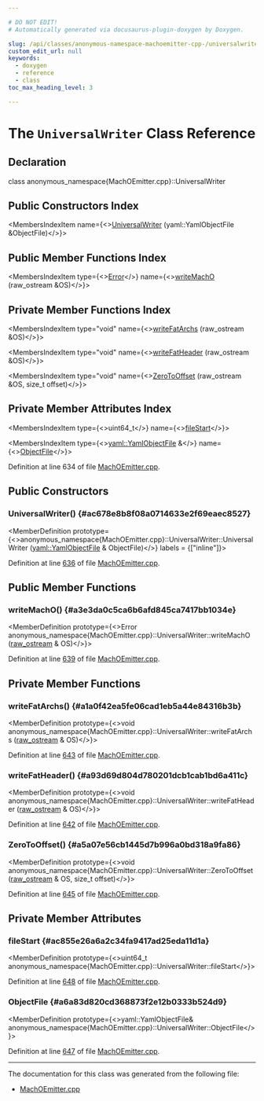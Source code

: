 ```yaml
---

# DO NOT EDIT!
# Automatically generated via docusaurus-plugin-doxygen by Doxygen.

slug: /api/classes/anonymous-namespace-machoemitter-cpp-/universalwriter
custom_edit_url: null
keywords:
  - doxygen
  - reference
  - class
toc_max_heading_level: 3

---
```





# The `UniversalWriter` Class Reference

<DoxygenPage pluginConfig={pluginConfig}>



## Declaration

<CodeBlock>class anonymous_namespace{MachOEmitter.cpp}::UniversalWriter</CodeBlock>

## Public Constructors Index

<MembersIndex>

<MembersIndexItem
  name={<><a href="#ac678e8b8f08a0714633e2f69eaec8527">UniversalWriter</a> (yaml::YamlObjectFile &amp;ObjectFile)</>}>
</MembersIndexItem>

</MembersIndex>

## Public Member Functions Index

<MembersIndex>

<MembersIndexItem
  type={<><a href="/docs/api/classes/llvm/error">Error</a></>}
  name={<><a href="#a3e3da0c5ca6b6afd845ca7417bb1034e">writeMachO</a> (raw&#95;ostream &amp;OS)</>}>
</MembersIndexItem>

</MembersIndex>

## Private Member Functions Index

<MembersIndex>

<MembersIndexItem
  type="void"
  name={<><a href="#a1a0f42ea5fe06cad1eb5a44e84316b3b">writeFatArchs</a> (raw&#95;ostream &amp;OS)</>}>
</MembersIndexItem>

<MembersIndexItem
  type="void"
  name={<><a href="#a93d69d804d780201dcb1cab1bd6a411c">writeFatHeader</a> (raw&#95;ostream &amp;OS)</>}>
</MembersIndexItem>

<MembersIndexItem
  type="void"
  name={<><a href="#a5a07e56cb1445d7b996a0bd318a9fa86">ZeroToOffset</a> (raw&#95;ostream &amp;OS, size&#95;t offset)</>}>
</MembersIndexItem>

</MembersIndex>

## Private Member Attributes Index

<MembersIndex>

<MembersIndexItem
  type={<>uint64&#95;t</>}
  name={<><a href="#ac855e26a6a2c34fa9417ad25eda11d1a">fileStart</a></>}>
</MembersIndexItem>

<MembersIndexItem
  type={<><a href="/docs/api/structs/llvm/yaml/yamlobjectfile">yaml::YamlObjectFile</a> &amp;</>}
  name={<><a href="#a6a83d820cd368873f2e12b0333b524d9">ObjectFile</a></>}>
</MembersIndexItem>

</MembersIndex>


Definition at line 634 of file <a href="/docs/api/files/lib/lib/objectyaml/machoemitter-cpp">MachOEmitter.cpp</a>.

<SectionDefinition>

## Public Constructors

### UniversalWriter() {#ac678e8b8f08a0714633e2f69eaec8527}

<MemberDefinition
  prototype={<>anonymous&#95;namespace&#123;MachOEmitter.cpp&#125;::UniversalWriter::UniversalWriter (<a href="/docs/api/structs/llvm/yaml/yamlobjectfile">yaml::YamlObjectFile</a> &amp; ObjectFile)</>}
  labels = {["inline"]}>

Definition at line <a href="/docs/api/files/lib/lib/objectyaml/machoemitter-cpp/#l00636">636</a> of file <a href="/docs/api/files/lib/lib/objectyaml/machoemitter-cpp">MachOEmitter.cpp</a>.
</MemberDefinition>

</SectionDefinition>

<SectionDefinition>

## Public Member Functions

### writeMachO() {#a3e3da0c5ca6b6afd845ca7417bb1034e}

<MemberDefinition
  prototype={<>Error anonymous&#95;namespace&#123;MachOEmitter.cpp&#125;::UniversalWriter::writeMachO (<a href="/docs/api/classes/llvm/raw-ostream">raw&#95;ostream</a> &amp; OS)</>}>

Definition at line <a href="/docs/api/files/lib/lib/objectyaml/machoemitter-cpp/#l00639">639</a> of file <a href="/docs/api/files/lib/lib/objectyaml/machoemitter-cpp">MachOEmitter.cpp</a>.
</MemberDefinition>

</SectionDefinition>

<SectionDefinition>

## Private Member Functions

### writeFatArchs() {#a1a0f42ea5fe06cad1eb5a44e84316b3b}

<MemberDefinition
  prototype={<>void anonymous&#95;namespace&#123;MachOEmitter.cpp&#125;::UniversalWriter::writeFatArchs (<a href="/docs/api/classes/llvm/raw-ostream">raw&#95;ostream</a> &amp; OS)</>}>

Definition at line <a href="/docs/api/files/lib/lib/objectyaml/machoemitter-cpp/#l00643">643</a> of file <a href="/docs/api/files/lib/lib/objectyaml/machoemitter-cpp">MachOEmitter.cpp</a>.
</MemberDefinition>

### writeFatHeader() {#a93d69d804d780201dcb1cab1bd6a411c}

<MemberDefinition
  prototype={<>void anonymous&#95;namespace&#123;MachOEmitter.cpp&#125;::UniversalWriter::writeFatHeader (<a href="/docs/api/classes/llvm/raw-ostream">raw&#95;ostream</a> &amp; OS)</>}>

Definition at line <a href="/docs/api/files/lib/lib/objectyaml/machoemitter-cpp/#l00642">642</a> of file <a href="/docs/api/files/lib/lib/objectyaml/machoemitter-cpp">MachOEmitter.cpp</a>.
</MemberDefinition>

### ZeroToOffset() {#a5a07e56cb1445d7b996a0bd318a9fa86}

<MemberDefinition
  prototype={<>void anonymous&#95;namespace&#123;MachOEmitter.cpp&#125;::UniversalWriter::ZeroToOffset (<a href="/docs/api/classes/llvm/raw-ostream">raw&#95;ostream</a> &amp; OS, size&#95;t offset)</>}>

Definition at line <a href="/docs/api/files/lib/lib/objectyaml/machoemitter-cpp/#l00645">645</a> of file <a href="/docs/api/files/lib/lib/objectyaml/machoemitter-cpp">MachOEmitter.cpp</a>.
</MemberDefinition>

</SectionDefinition>

<SectionDefinition>

## Private Member Attributes

### fileStart {#ac855e26a6a2c34fa9417ad25eda11d1a}

<MemberDefinition
  prototype={<>uint64&#95;t anonymous&#95;namespace&#123;MachOEmitter.cpp&#125;::UniversalWriter::fileStart</>}>

Definition at line <a href="/docs/api/files/lib/lib/objectyaml/machoemitter-cpp/#l00648">648</a> of file <a href="/docs/api/files/lib/lib/objectyaml/machoemitter-cpp">MachOEmitter.cpp</a>.
</MemberDefinition>

### ObjectFile {#a6a83d820cd368873f2e12b0333b524d9}

<MemberDefinition
  prototype={<>yaml::YamlObjectFile&amp; anonymous&#95;namespace&#123;MachOEmitter.cpp&#125;::UniversalWriter::ObjectFile</>}>

Definition at line <a href="/docs/api/files/lib/lib/objectyaml/machoemitter-cpp/#l00647">647</a> of file <a href="/docs/api/files/lib/lib/objectyaml/machoemitter-cpp">MachOEmitter.cpp</a>.
</MemberDefinition>

</SectionDefinition>

<hr/>

The documentation for this class was generated from the following file:

<ul>
<li><a href="/docs/api/files/lib/lib/objectyaml/machoemitter-cpp">MachOEmitter.cpp</a></li>
</ul>

</DoxygenPage>
